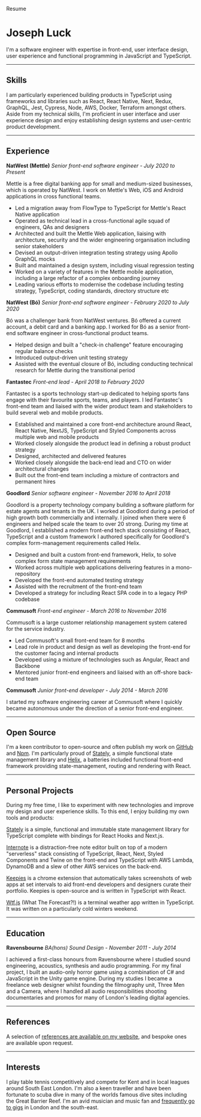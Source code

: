 
<HeadTitle>Resume</HeadTitle>

# Joseph Luck

I'm a software engineer with expertise in front-end, user interface design, user experience and functional programming in JavaScript and TypeScript.

---

## Skills

I am particularly experienced building products in TypeScript using frameworks and libraries such as React, React Native, Next, Redux, GraphQL, Jest, Cypress, Node, AWS, Docker, Terraform amongst others. Aside from my technical skills, I'm proficient in user interface and user experience design and enjoy establishing design systems and user-centric product development.

---

## Experience

**NatWest (Mettle)** _Senior front-end software engineer - July 2020 to Present_

Mettle is a free digital banking app for small and medium-sized businesses, which is operated by NatWest. I work on Mettle's Web, iOS and Android applications in cross functional teams.

- Led a migration away from FlowType to TypeScript for Mettle's React Native application
- Operated as technical lead in a cross-functional agile squad of engineers, QAs and designers
- Architected and built the Mettle Web application, liaising with architecture, security and the wider engineering organisation including senior stakeholders
- Devised an output-driven integration testing strategy using Apollo GraphQL mocks
- Built and maintained a design system, including visual regression testing
- Worked on a variety of features in the Mettle mobile application, including a large refactor of a complex onboarding journey
- Leading various efforts to modernise the codebase including testing strategy, TypeScript, coding standards, directory structure etc

**NatWest (Bó)** _Senior front-end software engineer - February 2020 to July 2020_

Bó was a challenger bank from NatWest ventures. Bó offered a current account, a debit card and a banking app. I worked for Bó as a senior front-end software engineer in cross-functional product teams.

- Helped design and built a "check-in challenge" feature encouraging regular balance checks
- Introduced output-driven unit testing strategy
- Assisted with the eventual closure of Bó, including conducting technical research for Mettle during the transitional period

**Fantastec** _Front-end lead - April 2018 to February 2020_

Fantastec is a sports technology start-up dedicated to helping sports fans engage with their favourite sports, teams, and players. I led Fantastec's front-end team and liaised with the wider product team and stakeholders to build several web and mobile products.

- Established and maintained a core front-end architecture around React, React Native, NextJS, TypeScript and Styled Components across multiple web and mobile products
- Worked closely alongside the product lead in defining a robust product strategy
- Designed, architected and delivered features
- Worked closely alongside the back-end lead and CTO on wider architectural changes
- Built out the front-end team including a mixture of contractors and permanent hires

**Goodlord** _Senior software engineer - November 2016 to April 2018_

Goodlord is a property technology company building a software platform for estate agents and tenants in the UK. I worked at Goodlord during a period of high growth both commercially and internally. I joined when there were 6 engineers and helped scale the team to over 20 strong. During my time at Goodlord, I established a modern front-end tech stack consisting of React, TypeScript and a custom framework I authored specifically for Goodlord's complex form-management requirements called Helix.

- Designed and built a custom front-end framework, Helix, to solve complex form state management requirements
- Worked across multiple web applications delivering features in a mono-repository
- Developed the front-end automated testing strategy
- Assisted with the recruitment of the front-end team
- Developed a strategy for including React SPA code in to a legacy PHP codebase

**Commusoft** _Front-end engineer - March 2016 to November 2016_

Commusoft is a large customer relationship management system catered for the service industry.

- Led Commusoft's small front-end team for 8 months
- Lead role in product and design as well as developing the front-end for the customer facing and internal products
- Developed using a mixture of technologies such as Angular, React and Backbone
- Mentored junior front-end engineers and liaised with an off-shore back-end team

**Commusoft** _Junior front-end developer - July 2014 - March 2016_

I started my software engineering career at Commusoft where I quickly became autonomous under the direction of a senior front-end engineer.

---

## Open Source

I'm a keen contributor to open-source and often publish my work on [GitHub](https://github.com/josephluck) and [Npm](https://npmjs.com/~josephluck). I'm particularly proud of [Stately](https://github.com/josephluck/stately), a simple functional state management library and [Helix](https://github.com/josephluck/helix), a batteries included functional front-end framework providing state-management, routing and rendering with React.

---

## Personal Projects

During my free time, I like to experiment with new technologies and improve my design and user experience skills. To this end, I enjoy building my own tools and products:

[Stately](https://github.com/josephluck/stately) is a simple, functional and immutable state management library for TypeScript complete with bindings for React Hooks and Next.js.

[Internote](https://internote.app/) is a distraction-free note editor built on top of a modern "serverless" stack consisting of TypeScript, React, Next, Styled Components and Twine on the front-end and TypeScript with AWS Lambda, DynamoDB and a slew of other AWS services on the back-end.

[Keepies](https://github.com/josephluck/keepies) is a chrome extension that automatically takes screenshots of web apps at set intervals to aid front-end developers and designers curate their portfolio. Keepies is open-source and is written in TypeScript with React.

[Wtf.js](https://github.com/josephluck/wtf) (What The Forecast?!) is a terminal weather app written in TypeScript. It was written on a particularly cold winters weekend.

---

## Education

**Ravensbourne** _BA(hons) Sound Design - November 2011 - July 2014_

I achieved a first-class honours from Ravensbourne where I studied sound engineering, acoustics, synthesis and audio programming. For my final project, I built an audio-only horror game using a combination of C# and JavaScript in the Unity game engine. During my studies I became a freelance web designer whilst founding the filmography unit, Three Men and a Camera, where I handled all audio responsibilities shooting documentaries and promos for many of London's leading digital agencies.

---

## References

A selection of [references are available on my website](/recommendations), and bespoke ones are available upon request.

---

## Interests

I play table tennis competitively and compete for Kent and in local leagues around South East London. I'm also a keen traveller and have been fortunate to scuba dive in many of the worlds famous dive sites including the Great Barrier Reef. I'm an avid musician and music fan and [frequently go to gigs](/gigs) in London and the south-east.
